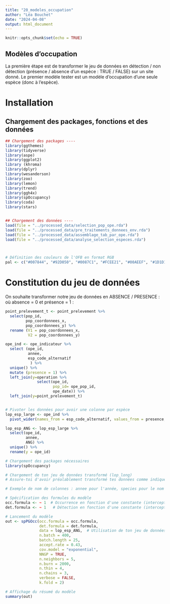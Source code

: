 ```yaml
---
title: "20_modeles_occupation"
author: "Léa Bouchet"
date: "2024-04-08"
output: html_document
---
```


```r
knitr::opts_chunk$set(echo = TRUE)
```

## Modèles d'occupation

La première étape est de transformer le jeu de données en détection / non détection (présence / absence d'un espèce : TRUE / FALSE) sur un site donné. Le premier modèle tester est un modèle d'occupation d'une seule espèce (donc à l'espèce).



# Installation 

## Chargement des packages, fonctions et des données 

```r

## Chargement des packages ----
library(ggthemes)
library(tidyverse)
library(aspe)
library(ggplot2)
library (khroma)
library(dplyr)
library(wesanderson)
library(zoo)
library(lemon)
library(trend)
library(ggh4x)
library(spOccupancy)
library(coda)
library(stars)


## Chargement des données ----
load(file = "../processed_data/selection_pop_ope.rda")
load(file = "../processed_data/pre_traitements_donnees_env.rda")
load(file = "../processed_data/assemblage_tab_par_ope.rda")
load(file = "../processed_data/analyse_selection_especes.rda")



# Définition des couleurs de l'OFB en format RGB
pal <- c("#007844", "#92D050", "#0087C1", "#FCEE21", "#00AEEF", "#1D1D1B", "#A97B30", "#B9D9EB")
```

# Constitution du jeu de données

On souhaite transformer notre jeu de données en ABSENCE / PRESENCE : où absence = 0 et présence = 1 : 

```r
point_prelevement_t <- point_prelevement %>% 
  select(pop_id,
         pop_coordonnees_x,
         pop_coordonnees_y) %>% 
  rename (V1 = pop_coordonnees_x,
          V2 = pop_coordonnees_y)

ope_ind <- ope_indicateur %>% 
  select (ope_id,
          annee,
          esp_code_alternatif
           ) %>% 
  unique() %>% 
  mutate (presence = 1) %>% 
  left_join(y=operation %>% 
              select(ope_id,
                     pop_id= ope_pop_id,
                     ope_date)) %>% 
  left_join(y=point_prelevement_t)


# Pivoter les données pour avoir une colonne par espèce
lop_esp_large <- ope_ind %>%
  pivot_wider(names_from = esp_code_alternatif, values_from = presence, values_fill = 0)

```


```r
lop_esp_ANG <- lop_esp_large %>% 
  select(ope_id,
         annee, 
         ANG) %>% 
  unique() %>% 
  rename(y = ope_id)

```



```r
# Chargement des packages nécessaires
library(spOccupancy)

# Chargement de ton jeu de données transformé (lop_long)
# Assure-toi d'avoir préalablement transformé tes données comme indiqué précédemment

# Exemple de nom de colonnes : annee pour l'année, species pour le nom de l'espèce, presence_absence pour la présence/absence

# Spécification des formules du modèle
occ.formula <- ~ 1  # Occurrence en fonction d'une constante (intercept)
det.formula <- ~ 1   # Détection en fonction d'une constante (intercept)

# Lancement du modèle
out <- spPGOcc(occ.formula = occ.formula,
               det.formula = det.formula,
               data = lop_esp_ANG,  # Utilisation de ton jeu de données transformé
               n.batch = 400,
               batch.length = 25,
               accept.rate = 0.43,
               cov.model = "exponential",
               NNGP = TRUE,
               n.neighbors = 5,
               n.burn = 2000,
               n.thin = 4,
               n.chains = 3,
               verbose = FALSE,
               k.fold = 2)

# Affichage du résumé du modèle
summary(out)

```



